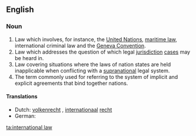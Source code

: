==English==
{{wikipedia}}

===Noun===
{{en-noun|-}}

# Law which involves, for instance, the [[United Nations]], [[maritime law]], international criminal law and the [[Geneva Convention]].
# Law which addresses the question of which legal [[jurisdiction]] [[case]]s may be heard in.
# Law covering situations where the laws of nation states are held inapplicable when conflicting with a [[supranational]] legal system.
# The term commonly used for referring to the system of implicit and explicit agreements that bind together nations.

====Translations====
{{trans-top|law which involves, for instance, the United Nations, maritime law, international criminal law and the Geneva Convention}}
{{trans-mid}}
{{trans-bottom}}

{{trans-top|law which addresses the question of which legal jurisdiction cases may be heard in}}
{{trans-mid}}
{{trans-bottom}}

{{trans-top|law covering situations where the laws of nation states are held inapplicable when conflicting with a supranational legal system}}
{{trans-mid}}
{{trans-bottom}}

{{trans-top|term commonly used for referring to the system of implicit and explicit agreements that bind together nations}}
{{trans-mid}}
{{trans-bottom}}

{{checktrans-top}}
* Dutch: [[volkenrecht]] {{n}}, [[internationaal]] [[recht]] {{n}}
* German: {{t|de|Völkerrecht|n}}
{{checktrans-bottom}}

[[ta:international law]]